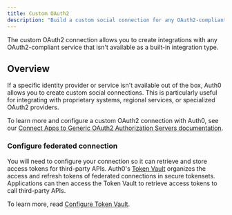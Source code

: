 ```yaml
---
title: Custom OAuth2
description: "Build a custom social connection for any OAuth2-compliant authorization server."
---
```


The custom OAuth2 connection allows you to create integrations with any OAuth2-compliant service that isn't available as a built-in integration type.

## Overview

If a specific identity provider or service isn't available out of the box, Auth0 allows you to create custom social connections. This is particularly useful for integrating with proprietary systems, regional services, or specialized OAuth2 providers.

To learn more and configure a custom OAuth2 connection with Auth0, see our [Connect Apps to Generic OAuth2 Authorization Servers documentation](https://auth0.com/docs/authenticate/identity-providers/social-identity-providers/oauth2).

### Configure federated connection

You will need to configure your connection so it can retrieve and store access tokens for third-party APIs. Auth0's [Token Vault](https://auth0.com/docs/secure/tokens/token-vault) organizes the access and refresh tokens of federated connections in secure tokensets. Applications can then access the Token Vault to retrieve access tokens to call third-party APIs.

To learn more, read [Configure Token Vault](https://auth0.com/docs/secure/tokens/token-vault/configure-token-vault).
